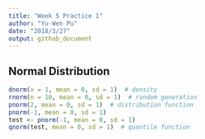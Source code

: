 ```yaml
---
title: "Week 5 Practice 1"
author: "Yu-Wen Pu"
date: "2018/3/27"
output: github_document
---
```


## Normal Distribution

```r
dnorm(x = 1, mean = 0, sd = 1)  # density
rnorm(n = 10, mean = 0, sd = 1)  # random generation
pnorm(2, mean = 0, sd = 1)  # distribution function
pnorm(-1, mean = 0, sd = 1)
test <- pnorm(-1, mean = 0, sd = 1)
qnorm(test, mean = 0, sd = 1)  # quantile function
```
